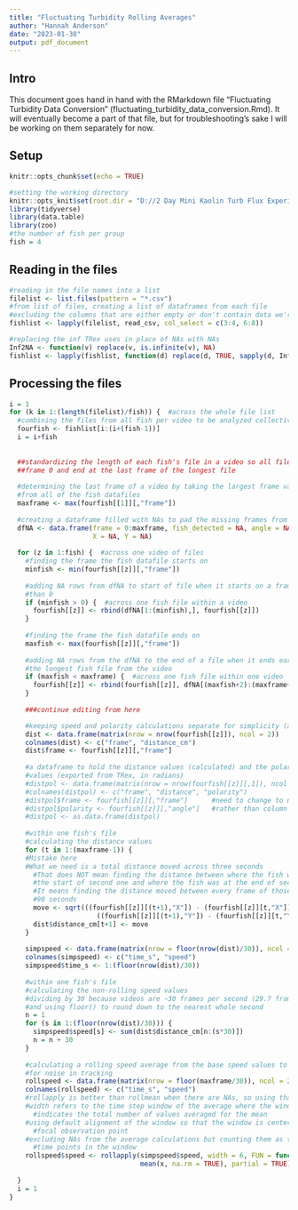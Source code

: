 ```yaml
---
title: "Fluctuating Turbidity Rolling Averages"
author: "Hannah Anderson"
date: "2023-01-30"
output: pdf_document
---
```


## Intro

This document goes hand in hand with the RMarkdown file "Fluctuating Turbidity
Data Conversion" (fluctuating_turbidity_data_conversion.Rmd). It will
eventually become a part of that file, but for troubleshooting's sake I will
be working on them separately for now.

## Setup

```r
knitr::opts_chunk$set(echo = TRUE)

#setting the working directory
knitr::opts_knit$set(root.dir = "D://2 Day Mini Kaolin Turb Flux Experiment/testing")
library(tidyverse)
library(data.table)
library(zoo)
#the number of fish per group
fish = 4
```

## Reading in the files

```r
#reading in the file names into a list
filelist <- list.files(pattern = "*.csv")
#from list of files, creating a list of dataframes from each file
#excluding the columns that are either empty or don't contain data we're using
fishlist <- lapply(filelist, read_csv, col_select = c(3:4, 6:8))

#replacing the inf TRex uses in place of NAs with NAs
Inf2NA <- function(v) replace(v, is.infinite(v), NA)
fishlist <- lapply(fishlist, function(d) replace(d, TRUE, sapply(d, Inf2NA)))
```

## Processing the files

```r

i = 1
for (k in 1:(length(filelist)/fish)) {  #across the whole file list
  #combining the files from all fish per video to be analyzed collectively
  fourfish <- fishlist[i:(i+(fish-1))]
  i = i+fish
  
  
  ##standardizing the length of each fish's file in a video so all files start at
  ##frame 0 and end at the last frame of the longest file
  
  #determining the last frame of a video by taking the largest frame value
  #from all of the fish datafiles
  maxframe <- max(fourfish[[1]][,"frame"])
  
  #creating a dataframe filled with NAs to pad the missing frames from each file
  dfNA <- data.frame(frame = 0:maxframe, fish_detected = NA, angle = NA,
                     X = NA, Y = NA)
  
  for (z in 1:fish) {  #across one video of files
    #finding the frame the fish datafile starts on
    minfish <- min(fourfish[[z]][,"frame"])
    
    #adding NA rows from dfNA to start of file when it starts on a frame later
    #than 0
    if (minfish > 0) {  #across one fish file within a video
      fourfish[[z]] <- rbind(dfNA[1:(minfish),], fourfish[[z]])
    }
    
    #finding the frame the fish datafile ends on
    maxfish <- max(fourfish[[z]][,"frame"])
    
    #adding NA rows from the dfNA to the end of a file when it ends earlier than
    #the longest fish file from the video
    if (maxfish < maxframe) {  #across one fish file within one video
      fourfish[[z]] <- rbind(fourfish[[z]], dfNA[(maxfish+2):(maxframe+1),])
    }
    
    ###continue editing from here

    #keeping speed and polarity calculations separate for simplicity (as if anything about this is simple)
    dist <- data.frame(matrix(nrow = nrow(fourfish[[z]]), ncol = 2))
    colnames(dist) <- c("frame", "distance_cm")
    dist$frame <- fourfish[[z]][,"frame"]
      
    #a dataframe to hold the distance values (calculated) and the polarity
    #values (exported from TRex, in radians)
    #distpol <- data.frame(matrix(nrow = nrow(fourfish[[z]][,1]), ncol = 3))
    #colnames(distpol) <- c("frame", "distance", "polarity")
    #distpol$frame <- fourfish[[z]][,"frame"]      #need to change to number value  ####
    #distpol$polarity <- fourfish[[z]][,"angle"]   #rather than column name         ####
    #distpol <- as.data.frame(distpol)
    
    #within one fish's file
    #calculating the distance values
    for (t in 1:(maxframe-1)) {
    #Mistake here
    #What we need is a total distance moved across three seconds
      #That does NOT mean finding the distance between where the fish was at
      #the start of second one and where the fish was at the end of second three
      #It means finding the distance moved between every frame of those total
      #90 seconds
      move <- sqrt(((fourfish[[z]][(t+1),"X"]) - (fourfish[[z]][t,"X"]))^2 +
                      ((fourfish[[z]][(t+1),"Y"]) - (fourfish[[z]][t,"Y"]))^2)
      dist$distance_cm[t+1] <- move
    }
    
    simpspeed <- data.frame(matrix(nrow = floor(nrow(dist)/30)), ncol = 2)
    colnames(simpspeed) <- c("time_s", "speed")
    simpspeed$time_s <- 1:(floor(nrow(dist)/30))
    
    #within one fish's file
    #calculating the non-rolling speed values
    #dividing by 30 because videos are ~30 frames per second (29.7 frames)
    #and using floor() to round down to the nearest whole second
    n = 1
    for (s in 1:(floor(nrow(dist)/30))) {
      simpspeed$speed[s] <- sum(dist$distance_cm[n:(s*30)])
      n = n + 30
    }
    
    #calculating a rolling speed average from the base speed values to account
    #for noise in tracking
    rollspeed <- data.frame(matrix(nrow = floor(maxframe/30)), ncol = 2)
    colnames(rollspeed) <- c("time_s", "speed")
    #rollapply is better than rollmean when there are NAs, so using that here
    #width refers to the time step window of the average where the window value
      #indicates the total number of values averaged for the mean
    #using default alignment of the window so that the window is centered on the
      #focal observation point
    #excluding NAs from the average calculations but counting them as time
      #time points in the window
    rollspeed$speed <- rollapply(simpspeed$speed, width = 6, FUN = function(x)
                                 mean(x, na.rm = TRUE), partial = TRUE)
    
  }
  i = 1
}
```
